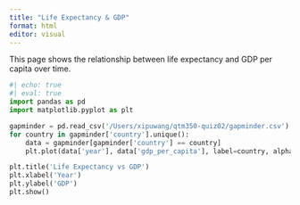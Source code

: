 ```yaml
---
title: "Life Expectancy & GDP"
format: html
editor: visual
---
```


This page shows the relationship between life expectancy and GDP per capita over time.

```python
#| echo: true
#| eval: true
import pandas as pd
import matplotlib.pyplot as plt

gapminder = pd.read_csv('/Users/xipuwang/qtm350-quiz02/gapminder.csv')
for country in gapminder['country'].unique():
    data = gapminder[gapminder['country'] == country]
    plt.plot(data['year'], data['gdp_per_capita'], label=country, alpha=0.3)

plt.title('Life Expectancy vs GDP')
plt.xlabel('Year')
plt.ylabel('GDP')
plt.show()
```